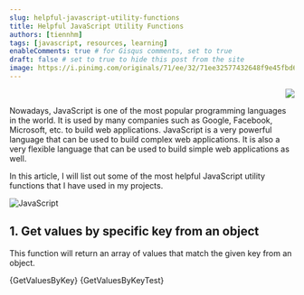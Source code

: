 ```yaml
---
slug: helpful-javascript-utility-functions
title: Helpful JavaScript Utility Functions
authors: [tiennhm]
tags: [javascript, resources, learning]
enableComments: true # for Gisqus comments, set to true
draft: false # set to true to hide this post from the site
image: https://i.pinimg.com/originals/71/ee/32/71ee32577432648f9e45fbd63b2cf261.jpg
---
```



<p align="right">
    <img src="https://api.visitorbadge.io/api/visitors?path=https%3A%2F%2Ftiennhm.github.io%2Fblog%2Fhelpful-javascript-utility-functions&label=⚪Views&labelColor=%2337d67a&countColor=%23555555&style=flat&labelStyle=upper" loading='lazy' decoding='async'/>
</p>

Nowadays, JavaScript is one of the most popular programming languages in the world. It is used by many companies such as Google, Facebook, Microsoft, etc. to build web applications. JavaScript is a very powerful language that can be used to build complex web applications. It is also a very flexible language that can be used to build simple web applications as well. 

In this article, I will list out some of the most helpful JavaScript utility functions that I have used in my projects.

![JavaScript](https://i.pinimg.com/originals/71/ee/32/71ee32577432648f9e45fbd63b2cf261.jpg)

<!-- truncate -->

## 1. Get values by specific key from an object

This function will return an array of values that match the given key from an object.

<Tabs defaultValue="source" className="unique-tabs">
  <TabItem value="source" label="Source code 📃">
    <CodeBlock language="js" showLineNumbers title="Get all values of specific key in object">
        {GetValuesByKey}
    </CodeBlock>
  </TabItem>
  <TabItem value="try" label="Try this 🧑‍💻">
    <CodeBlock language="js" showLineNumbers live noInline>
        {GetValuesByKeyTest}
    </CodeBlock>
  </TabItem>
</Tabs>
